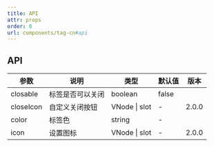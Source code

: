 ```yaml
---
title: API
attr: props
order: 0
url: components/tag-cn#api
---
```



## API

| 参数      | 说明             | 类型          | 默认值 | 版本  |
| --------- | ---------------- | ------------- | ------ | ----- |
| closable  | 标签是否可以关闭 | boolean       | false  |       |
| closeIcon | 自定义关闭按钮   | VNode \| slot | -      | 2.0.0 |
| color     | 标签色           | string        | -      |       |
| icon      | 设置图标         | VNode \| slot | -      | 2.0.0 |
